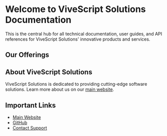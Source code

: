 
# Welcome to ViveScript Solutions Documentation

This is the central hub for all technical documentation, user guides, and API references for ViveScript Solutions' innovative products and services.

## Our Offerings

<div className="product-grid">
  <ProductCard
    title="ViveTube – YouTube Insights for Sheets"
    description="Pull YouTube analytics like views, subscribers, and video stats into Google Sheets—automatically and effortlessly."
    link="/vive-tube"
  />
  <ProductCard
    title="Vive API Suite"
    description="A comprehensive suite of APIs to integrate and extend your applications with ViveScript capabilities."
    link="/vive-api-suite"
  />
</div>

## About ViveScript Solutions

ViveScript Solutions is dedicated to providing cutting-edge software solutions. Learn more about us on our [main website](https://vivescriptsolutions.com).

## Important Links

- [Main Website](https://vivescriptsolutions.com)
- [GitHub](https://github.com/ViveScriptSolutions/)
- [Contact Support](/contact)
